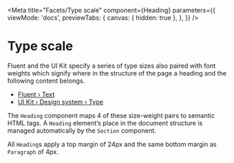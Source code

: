 

<Meta
  title="Facets/Type scale"
  component={Heading}
  parameters={{
    viewMode: 'docs',
    previewTabs: {
      canvas: { hidden: true },
    },
  }}
/>

# Type scale

Fluent and the UI Kit specify a series of type sizes also paired with font weights which signify where in the structure of the page a heading and the following content belongs.

- [Fluent › Text](https://www.figma.com/file/IkBEp9pnO4Ep7HH4Bq5xrW/Text?node-id=2%3A895)
- [UI Kit › Design system › Type](https://www.figma.com/file/UwN095fVIvwZDNtzTtUE3E/Microsoft-Teams-UI-Kit-Internal?node-id=4303%3A180379)

The `Heading` component maps 4 of these size-weight pairs to semantic HTML tags. A `Heading` element’s place in the document structure is managed automatically by the `Section` component.

All `Heading`s apply a top margin of 24px and the same bottom margin as `Paragraph` of 4px.

<Canvas>
  <Story name="Type scale">
    <View
      main={{
        title: [{ text: 'Main section (h1)' }],
        abstract: [{ text: '24px size, 32px line height, 600 weight' }],
        sections: [
          {
            title: [{ text: 'Level 2 (h2)' }],
            abstract: [{ text: '20px size, 28px line height, 600 weight' }],
            sections: [
              {
                title: [{ text: 'Level 3 (h3)' }],
                abstract: [{ text: '16px size, 22px line height, 600 weight' }],
                sections: [
                  {
                    title: [{ text: 'Levels 4 and lower (h4, h5, h6)' }],
                    abstract: [
                      { text: '14px size, 20px line height, 600 weight' },
                    ],
                  },
                ],
              },
            ],
          },
        ],
      }}
    />
  </Story>
</Canvas>
